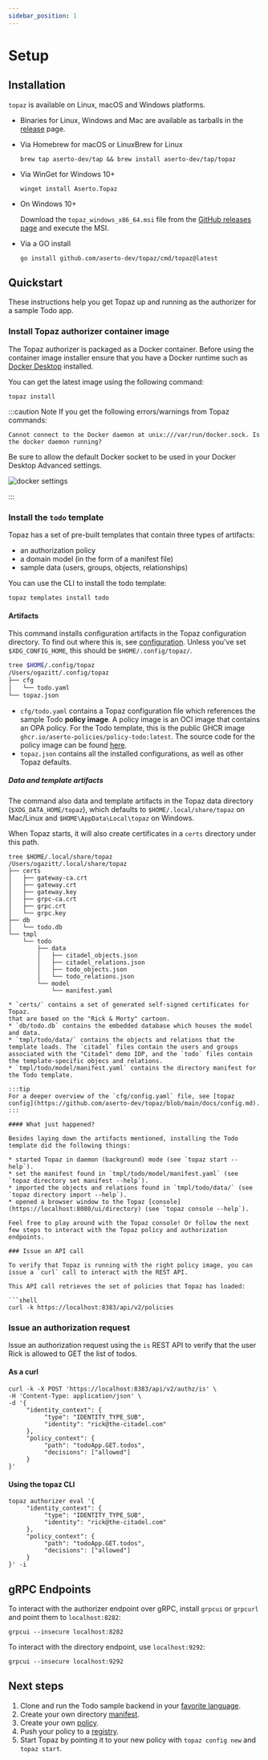 ```yaml
---
sidebar_position: 1
---
```

# Setup

## Installation

`topaz` is available on Linux, macOS and Windows platforms.

* Binaries for Linux, Windows and Mac are available as tarballs in the [release](https://github.com/aserto-dev/topaz/releases) page.

* Via Homebrew for macOS or LinuxBrew for Linux

   ```shell
  brew tap aserto-dev/tap && brew install aserto-dev/tap/topaz
   ```

* Via WinGet for Windows 10+
   ```shell
  winget install Aserto.Topaz
   ```

* On Windows 10+

  Download the `topaz_windows_x86_64.msi` file from the [GitHub releases page](https://github.com/aserto-dev/topaz/releases) and execute the MSI.

* Via a GO install

  ```shell
  go install github.com/aserto-dev/topaz/cmd/topaz@latest
  ```

## Quickstart

These instructions help you get Topaz up and running as the authorizer for a sample Todo app.

### Install Topaz authorizer container image

The Topaz authorizer is packaged as a Docker container.
Before using the container image installer ensure that you have a Docker runtime such as [Docker Desktop](https://www.docker.com/products/docker-desktop/) installed.

You can get the latest image using the following command:

```shell
topaz install
```

:::caution Note
If you get the following errors/warnings from Topaz commands:

`Cannot connect to the Docker daemon at unix:///var/run/docker.sock. Is the docker daemon running?`

Be sure to allow the default Docker socket to be used in your Docker Desktop Advanced settings.

![docker settings](/img/docker-desktop.png)

:::

### Install the `todo` template

Topaz has a set of pre-built templates that contain three types of artifacts:
* an authorization policy
* a domain model (in the form of a manifest file)
* sample data (users, groups, objects, relationships)

You can use the CLI to install the todo template:

```shell
topaz templates install todo
```

#### Artifacts

This command installs configuration artifacts in the Topaz configuration directory. To find out where this is, see [configuration](/docs/command-line-interface/topaz-cli/configuration.mdx). Unless you've set `$XDG_CONFIG_HOME`, this should be `$HOME/.config/topaz/`.

```sh
tree $HOME/.config/topaz
/Users/ogazitt/.config/topaz
├── cfg
│   └── todo.yaml
└── topaz.json
```

* `cfg/todo.yaml` contains a Topaz configuration file which references the sample Todo **policy image**. A policy image is an OCI image that contains an OPA policy. For the Todo template, this is the public GHCR image `ghcr.io/aserto-policies/policy-todo:latest`. The source code for the policy image can be found [here](https://github.com/aserto-templates/policy-todo/tree/main/content/src/policies).
* `topaz.json` contains all the installed configurations, as well as other Topaz defaults.

##### Data and template artifacts

The command also data and template artifacts in the Topaz data directory (`$XDG_DATA_HOME/topaz`), which defaults to `$HOME/.local/share/topaz` on Mac/Linux and `$HOME\AppData\Local\topaz` on Windows.

When Topaz starts, it will also create certificates in a `certs` directory under this path.

```shell
tree $HOME/.local/share/topaz
/Users/ogazitt/.local/share/topaz
├── certs
│   ├── gateway-ca.crt
│   ├── gateway.crt
│   ├── gateway.key
│   ├── grpc-ca.crt
│   ├── grpc.crt
│   └── grpc.key
├── db
│   └── todo.db
└── tmpl
    └── todo
        ├── data
        │   ├── citadel_objects.json
        │   ├── citadel_relations.json
        │   ├── todo_objects.json
        │   └── todo_relations.json
        └── model
            └── manifest.yaml

* `certs/` contains a set of generated self-signed certificates for Topaz.
that are based on the "Rick & Morty" cartoon.
* `db/todo.db` contains the embedded database which houses the model and data.
* `tmpl/todo/data/` contains the objects and relations that the template loads. The `citadel` files contain the users and groups associated with the "Citadel" demo IDP, and the `todo` files contain the template-specific objecs and relations.
* `tmpl/todo/model/manifest.yaml` contains the directory manifest for the Todo template.

:::tip
For a deeper overview of the `cfg/config.yaml` file, see [topaz config](https://github.com/aserto-dev/topaz/blob/main/docs/config.md).
:::

#### What just happened?

Besides laying down the artifacts mentioned, installing the Todo template did the following things:

* started Topaz in daemon (background) mode (see `topaz start --help`).
* set the manifest found in `tmpl/todo/model/manifest.yaml` (see `topaz directory set manifest --help`).
* imported the objects and relations found in `tmpl/todo/data/` (see `topaz directory import --help`).
* opened a browser window to the Topaz [console](https://localhost:8080/ui/directory) (see `topaz console --help`).

Feel free to play around with the Topaz console! Or follow the next few steps to interact with the Topaz policy and authorization endpoints.

### Issue an API call

To verify that Topaz is running with the right policy image, you can issue a `curl` call to interact with the REST API.

This API call retrieves the set of policies that Topaz has loaded:

```shell
curl -k https://localhost:8383/api/v2/policies
```

### Issue an authorization request

Issue an authorization request using the `is` REST API to verify that the user Rick is allowed to GET the list of todos.

#### As a curl

```shell
curl -k -X POST 'https://localhost:8383/api/v2/authz/is' \
-H 'Content-Type: application/json' \
-d '{
     "identity_context": {
          "type": "IDENTITY_TYPE_SUB",
          "identity": "rick@the-citadel.com"
     },
     "policy_context": {
          "path": "todoApp.GET.todos",
          "decisions": ["allowed"]
     }
}'
```

#### Using the topaz CLI

```shell
topaz authorizer eval '{
     "identity_context": {
          "type": "IDENTITY_TYPE_SUB",
          "identity": "rick@the-citadel.com"
     },
     "policy_context": {
          "path": "todoApp.GET.todos",
          "decisions": ["allowed"]
     }
}' -i
```

## gRPC Endpoints

To interact with the authorizer endpoint over gRPC, install `grpcui` or `grpcurl` and point them to `localhost:8282`:

```shell
grpcui --insecure localhost:8282
```

To interact with the directory endpoint, use `localhost:9292`:

```shell
grpcui --insecure localhost:9292
```

## Next steps
1. Clone and run the Todo sample backend in your [favorite language](/docs/getting-started/samples).
2. Create your own directory [manifest](/docs/directory/define-domain-model).
3. Create your own [policy](/docs/policies).
4. Push your policy to a [registry](/docs/policies/lifecycle#policy-cli).
5. Start Topaz by pointing it to your new policy with `topaz config new` and `topaz start`.

